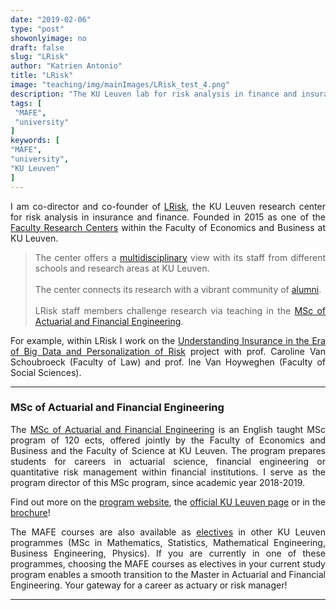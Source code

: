 ```yaml
---
date: "2019-02-06"
type: "post"
showonlyimage: no
draft: false
slug: "LRisk"
author: "Katrien Antonio" 
title: "LRisk"
image: "teaching/img/mainImages/LRisk_test_4.png"
description: "The KU Leuven lab for risk analysis in finance and insurance."
tags: [
 "MAFE",
 "university"
]
keywords: [
"MAFE",
"university",
"KU Leuven"
]
---
```


<p align="justify">I am co-director and co-founder of <a href="http://www.lrisk.be"target="_blank">LRisk</a>, the KU Leuven research center for risk analysis in insurance and finance. Founded in 2015 as one of the <a href="https://www.kuleuven.be/wieiswie/en/unit/53670007"target="_blank">Faculty Research Centers</a> within the Faculty of Economics and Business at KU Leuven.</p> 

><p align="justify">
The center offers a <a href="https://feb.kuleuven.be/drc/LRisk/staff/LRiskStaff"target="_blank">multidisciplinary</a> view with its staff from different schools and research areas at KU Leuven. 
</br> </br>
The center connects its research with a vibrant community of <a href="https://feb.kuleuven.be/drc/LRisk/lrisk-education/alumni/LRiskAlumni"target="_blank">alumni</a>.
</br> </br>
LRisk staff members challenge research via teaching in the [MSc of Actuarial and Financial Engineering](#mafe).
</p>

<p align="justify">For example, within LRisk I work on the <a href="https://soc.kuleuven.be/ceso/life-sciences-society-lab/Research/understanding-insurance-in-the-era-of-big-data-and-personalization-of-risk"target="_blank">Understanding Insurance in the Era of Big Data and Personalization of Risk</a> project with prof. Caroline Van Schoubroeck (Faculty of Law) and prof. Ine Van Hoyweghen (Faculty of Social Sciences).</p> 

***

### MSc of Actuarial and Financial Engineering{#mafe} 

<p align="justify">
The <a href="https://feb.kuleuven.be/eng/prospective-students/master-of-actuarial-and-financial-engineering"target="_blank">MSc of Actuarial and Financial Engineering</a> is an English taught MSc program of 120 ects, offered jointly by the Faculty of Economics and Business and the Faculty of Science at KU Leuven. The program prepares students for careers in actuarial science, financial engineering or quantitative risk management within financial institutions. I serve as the program director of this MSc program, since academic year 2018-2019.</p>

<p align="justify">Find out more on the <a href="https://feb.kuleuven.be/eng/prospective-students/master-of-actuarial-and-financial-engineering"target="_blank">program website</a>, the <a href="https://onderwijsaanbod.kuleuven.be//2018/opleidingen/e/SC_54295020.htm#bl=01,0101,0102,0103,0104,0105,0106&activetab=selectie"target="_blank">official KU Leuven page</a> or in the  <a href="https://feb.kuleuven.be/eng/prospective-students/brochures/2019-2020/master-in-actuarial-and-financial-engineering/at_download/file"target="_blank">brochure</a>!</p> 

<p align="justify">
The MAFE courses are also available as <u class="dotted">electives</u> in other KU Leuven programmes (MSc in Mathematics, Statistics, Mathematical Engineering, Business Engineering, Physics). If you are currently in one of these programmes, choosing the MAFE courses as electives in your current study program enables a smooth transition to the Master in Actuarial and Financial Engineering. Your gateway for a career as actuary or risk manager!
</p>

***